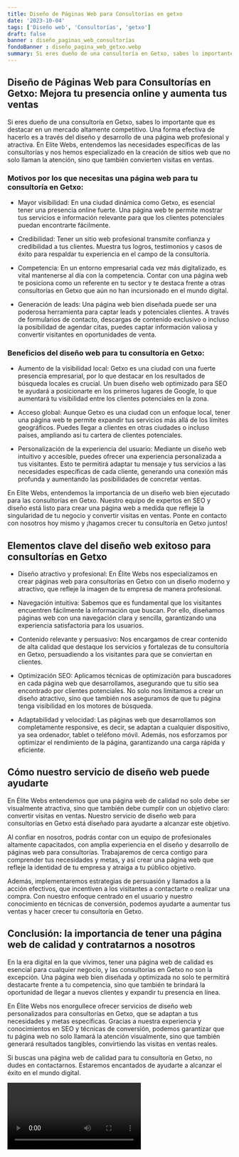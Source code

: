 ```yaml
---
title: Diseño de Páginas Web para Consultorías en getxo
date: '2023-10-04'
tags: ['Diseño web', 'Consultorías', 'getxo']
draft: false
banner : diseño_paginas_web_consultorías
fondoBanner : diseño_pagina_web_getxo.webp
summary: Si eres dueño de una consultoría en Getxo, sabes lo importante que es destacar en un mercado altamente competitivo. Una forma efectiva de hacerlo es a través del diseño y desarrollo de una página web profesional y atractiva. En Elite Webs, entendemos las necesidades específicas de las consultorías y nos hemos especializado en la creación de sitios web que no solo llaman la atención, sino que también convierten visitas en ventas.
---
```


## Diseño de Páginas Web para Consultorías en Getxo: Mejora tu presencia online y aumenta tus ventas

Si eres dueño de una consultoría en Getxo, sabes lo importante que es destacar en un mercado altamente competitivo. Una forma efectiva de hacerlo es a través del diseño y desarrollo de una página web profesional y atractiva. En Elite Webs, entendemos las necesidades específicas de las consultorías y nos hemos especializado en la creación de sitios web que no solo llaman la atención, sino que también convierten visitas en ventas.

### Motivos por los que necesitas una página web para tu consultoría en Getxo:

- Mayor visibilidad: En una ciudad dinámica como Getxo, es esencial tener una presencia online fuerte. Una página web te permite mostrar tus servicios e información relevante para que los clientes potenciales puedan encontrarte fácilmente.

- Credibilidad: Tener un sitio web profesional transmite confianza y credibilidad a tus clientes. Muestra tus logros, testimonios y casos de éxito para respaldar tu experiencia en el campo de la consultoría.

- Competencia: En un entorno empresarial cada vez más digitalizado, es vital mantenerse al día con la competencia. Contar con una página web te posiciona como un referente en tu sector y te destaca frente a otras consultorías en Getxo que aún no han incursionado en el mundo digital.

- Generación de leads: Una página web bien diseñada puede ser una poderosa herramienta para captar leads y potenciales clientes. A través de formularios de contacto, descargas de contenido exclusivo o incluso la posibilidad de agendar citas, puedes captar información valiosa y convertir visitantes en oportunidades de venta.

### Beneficios del diseño web para tu consultoría en Getxo:

- Aumento de la visibilidad local: Getxo es una ciudad con una fuerte presencia empresarial, por lo que destacar en los resultados de búsqueda locales es crucial. Un buen diseño web optimizado para SEO te ayudará a posicionarte en los primeros lugares de Google, lo que aumentará tu visibilidad entre los clientes potenciales en la zona.

- Acceso global: Aunque Getxo es una ciudad con un enfoque local, tener una página web te permite expandir tus servicios más allá de los límites geográficos. Puedes llegar a clientes en otras ciudades o incluso países, ampliando así tu cartera de clientes potenciales.

- Personalización de la experiencia del usuario: Mediante un diseño web intuitivo y accesible, puedes ofrecer una experiencia personalizada a tus visitantes. Esto te permitirá adaptar tu mensaje y tus servicios a las necesidades específicas de cada cliente, generando una conexión más profunda y aumentando las posibilidades de concretar ventas.

En Elite Webs, entendemos la importancia de un diseño web bien ejecutado para las consultorías en Getxo. Nuestro equipo de expertos en SEO y diseño está listo para crear una página web a medida que refleje la singularidad de tu negocio y convertir visitas en ventas. Ponte en contacto con nosotros hoy mismo y ¡hagamos crecer tu consultoría en Getxo juntos!

<GifSeo />

<Cta />

## Elementos clave del diseño web exitoso para consultorías en Getxo

- Diseño atractivo y profesional: En Élite Webs nos especializamos en crear páginas web para consultorías en Getxo con un diseño moderno y atractivo, que refleje la imagen de tu empresa de manera profesional.

- Navegación intuitiva: Sabemos que es fundamental que los visitantes encuentren fácilmente la información que buscan. Por ello, diseñamos páginas web con una navegación clara y sencilla, garantizando una experiencia satisfactoria para los usuarios.

- Contenido relevante y persuasivo: Nos encargamos de crear contenido de alta calidad que destaque los servicios y fortalezas de tu consultoría en Getxo, persuadiendo a los visitantes para que se conviertan en clientes.

- Optimización SEO: Aplicamos técnicas de optimización para buscadores en cada página web que desarrollamos, asegurando que tu sitio sea encontrado por clientes potenciales. No solo nos limitamos a crear un diseño atractivo, sino que también nos aseguramos de que tu página tenga visibilidad en los motores de búsqueda.

- Adaptabilidad y velocidad: Las páginas web que desarrollamos son completamente responsive, es decir, se adaptan a cualquier dispositivo, ya sea ordenador, tablet o teléfono móvil. Además, nos esforzamos por optimizar el rendimiento de la página, garantizando una carga rápida y eficiente.

## Cómo nuestro servicio de diseño web puede ayudarte

En Élite Webs entendemos que una página web de calidad no solo debe ser visualmente atractiva, sino que también debe cumplir con un objetivo claro: convertir visitas en ventas. Nuestro servicio de diseño web para consultorías en Getxo está diseñado para ayudarte a alcanzar este objetivo.

Al confiar en nosotros, podrás contar con un equipo de profesionales altamente capacitados, con amplia experiencia en el diseño y desarrollo de páginas web para consultorías. Trabajaremos de cerca contigo para comprender tus necesidades y metas, y así crear una página web que refleje la identidad de tu empresa y atraiga a tu público objetivo.

Además, implementaremos estrategias de persuasión y llamados a la acción efectivos, que incentiven a los visitantes a contactarte o realizar una compra. Con nuestro enfoque centrado en el usuario y nuestro conocimiento en técnicas de conversión, podemos ayudarte a aumentar tus ventas y hacer crecer tu consultoría en Getxo.

## Conclusión: la importancia de tener una página web de calidad y contratarnos a nosotros

En la era digital en la que vivimos, tener una página web de calidad es esencial para cualquier negocio, y las consultorías en Getxo no son la excepción. Una página web bien diseñada y optimizada no solo te permitirá destacarte frente a tu competencia, sino que también te brindará la oportunidad de llegar a nuevos clientes y expandir tu presencia en línea.

En Élite Webs nos enorgullece ofrecer servicios de diseño web personalizados para consultorías en Getxo, que se adaptan a tus necesidades y metas específicas. Gracias a nuestra experiencia y conocimientos en SEO y técnicas de conversión, podemos garantizar que tu página web no solo llamará la atención visualmente, sino que también generará resultados tangibles, convirtiendo las visitas en ventas reales.

Si buscas una página web de calidad para tu consultoría en Getxo, no dudes en contactarnos. Estaremos encantados de ayudarte a alcanzar el éxito en el mundo digital.

<Video />

<CtaBot job='Consultorías' city='getxo'/>

<Gmaps query='getxo+españa+maps' />